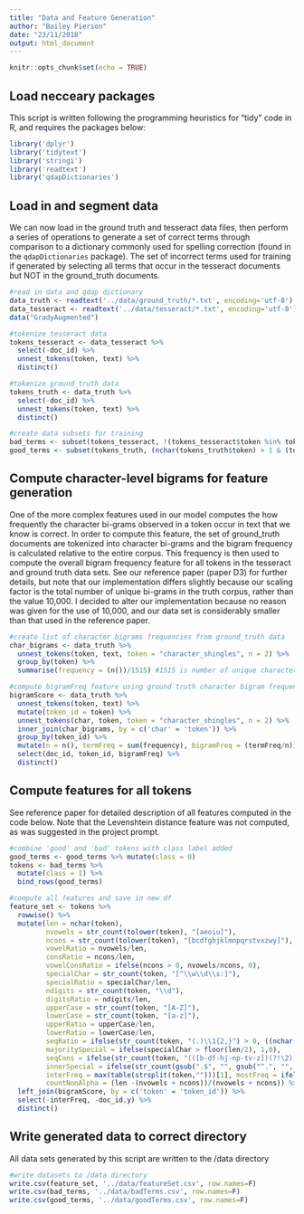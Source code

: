 ```yaml
---
title: "Data and Feature Generation"
author: "Bailey Pierson"
date: "23/11/2018"
output: html_document
---
```


```r
knitr::opts_chunk$set(echo = TRUE)
```

## Load necceary packages
This script is written following the programming heuristics for "tidy" code in R, and requires the packages below:

```r
library('dplyr')
library('tidytext')
library('stringi')
library('readtext')
library('qdapDictionaries')
```

## Load in and segment data

We can now load in the ground truth and tesseract data files, then perform a series of operations to generate a set of correct terms through comparison to a dictionary commonly used for spelling correction (found in the `qdapDictionaries` package). The set of incorrect terms used for training if generated by selecting all terms that occur in the tesseract documents but NOT in the ground_truth documents.

```r
#read in data and qdap dictionary
data_truth <- readtext('../data/ground_truth/*.txt', encoding='utf-8')
data_tesseract <- readtext('../data/tesseract/*.txt', encoding='utf-8')
data("GradyAugmented")

#tokenize tesseract data
tokens_tesseract <- data_tesseract %>%
  select(-doc_id) %>%
  unnest_tokens(token, text) %>%
  distinct()

#tokenize ground_truth data
tokens_truth <- data_truth %>%
  select(-doc_id) %>%
  unnest_tokens(token, text) %>%
  distinct()

#create data subsets for training 
bad_terms <- subset(tokens_tesseract, !(tokens_tesseract$token %in% tokens_truth))
good_terms <- subset(tokens_truth, (nchar(tokens_truth$token) > 1 & (tokens_truth$token %in% GradyAugmented)))
```

## Compute character-level bigrams for feature generation 
One of the more complex features used in our model computes the how frequently the character bi-grams observed in a token occur in text that we know is correct. In order to compute this feature, the set of ground_truth documents are tokenized into character bi-grams and the bigram frequency is calculated relative to the entire corpus. This frequency is then used to compute the overall bigram frequency feature for all tokens in the tesseract and ground truth data sets. See our reference paper (paper D3) for further details, but note that our implementation differs slightly because our scaling factor is the total number of unique bi-grams in the truth corpus, rather than the value 10,000. I decided to alter our implementation because no reason was given for the use of 10,000, and our data set is considerably smaller than that used in the reference paper.

```r
#create list of character bigrams frequencies from ground_truth data
char_bigrams <- data_truth %>%
  unnest_tokens(token, text, token = "character_shingles", n = 2) %>%
  group_by(token) %>%
  summarise(frequency = (n())/1515) #1515 is number of unique character bigrams in ground_truth corpus

#compute bigramFreq feature using ground truth character bigram frequency
bigramScore <- data_truth %>%
  unnest_tokens(token, text) %>%
  mutate(token_id = token) %>%
  unnest_tokens(char, token, token = "character_shingles", n = 2) %>%
  inner_join(char_bigrams, by = c('char' = 'token')) %>%
  group_by(token_id) %>%
  mutate(n = n(), termFreq = sum(frequency), bigramFreq = (termFreq/n)) %>%
  select(doc_id, token_id, bigramFreq) %>%
  distinct()
```

## Compute features for all tokens
See reference paper for detailed description of all features computed in the code below. Note that the Levenshtein distance feature was not computed, as was suggested in the project prompt.

```r
#combine 'good' and 'bad' tokens with class label added
good_terms <- good_terms %>% mutate(class = 0)
tokens <- bad_terms %>%
  mutate(class = 1) %>%
  bind_rows(good_terms)

#compute all features and save in new df
feature_set <- tokens %>%
  rowwise() %>% 
  mutate(len = nchar(token), 
         nvowels = str_count(tolower(token), "[aeoiu]"), 
         ncons = str_count(tolower(token), "[bcdfghjklmnpqrstvxzwy]"),
         vowelRatio = nvowels/len, 
         consRatio = ncons/len, 
         vowelConsRatio = ifelse(ncons > 0, nvowels/ncons, 0), 
         specialChar = str_count(token, "[^\\w\\d\\s:]"), 
         specialRatio = specialChar/len, 
         ndigits = str_count(token, "\\d"), 
         digitsRatio = ndigits/len,
         upperCase = str_count(token, "[A-Z]"), 
         lowerCase = str_count(token, "[a-z]"), 
         upperRatio = upperCase/len, 
         lowerRatio = lowerCase/len,
         seqRatio = ifelse(str_count(token, "(.)\\1{2,}") > 0, ((nchar(str_extract(token, "(.)\\1{2,}")))/len),0),
         majoritySpecial = ifelse(specialChar > floor(len/2), 1,0), 
         seqCons = ifelse(str_count(token, "(([b-df-hj-np-tv-z])(?!\2)){6}") > 0, 1, 0), #checks if more than 6 constants occur concurrently
         innerSpecial = ifelse(str_count(gsub(".$", "", gsub("^.", "", token)), "[^\\w\\d\\s:]") > 1, 1, 0), #after removing first and last characters, checks if more than 1 special characters remain
         interFreq = max(table(strsplit(token,"")))[1], mostFreq = ifelse(interFreq > 2, interFreq/len, 0), 
         countNonAlpha = (len -(nvowels + ncons))/(nvowels + ncons)) %>%
  left_join(bigramScore, by = c('token' = 'token_id')) %>%
  select(-interFreq, -doc_id.y) %>%
  distinct()
```

## Write generated data to correct directory
All data sets generated by this script are written to the /data directory

```r
#write datasets to /data directory
write.csv(feature_set, '../data/featureSet.csv', row.names=F)
write.csv(bad_terms, '../data/badTerms.csv', row.names=F)
write.csv(good_terms, '../data/goodTerms.csv', row.names=F)
```
